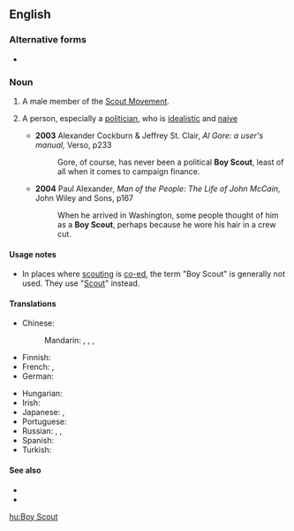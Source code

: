 ==English==

===Alternative forms===
* {{l|en|boy scout}}

===Noun===
{{en-noun|head=[[boy|Boy]] [[Scout]]}}

# A male member of the [[w:Scouting|Scout Movement]].
# {{lb|en|slang}} A person, especially a [[politician]], who is [[idealistic]] and [[naive]]
#* '''2003''' Alexander Cockburn & Jeffrey St. Clair, ''Al Gore: a user's manual,'' Verso, p233
#*: Gore, of course, has never been a political '''Boy Scout''', least of all when it comes to campaign finance.
#* '''2004''' Paul Alexander, ''Man of the People: The Life of John McCain,'' John Wiley and Sons, p167
#*: When he arrived in Washington, some people thought of him as a '''Boy Scout''', perhaps because he wore his hair in a crew cut.

====Usage notes====
* In places where [[scouting]] is [[co-ed]], the term "Boy Scout" is generally not used. They use "[[Scout]]" instead.

====Translations====
{{trans-top|a member of the Scout Movement}}
* Chinese:
*: Mandarin: {{t+|cmn|童子軍|sc=Hani}}, {{t+|cmn|童子军|tr=tóngzǐjūn|sc=Hani}}, {{t+|cmn|童軍|sc=Hani}}, {{t+|cmn|童军|tr=tóngjūn|sc=Hani}}
* Finnish: {{t|fi|partiopoika}}
* French: {{t+|fr|scout|m}}, {{t+|fr|éclaireur|m}}
* German: {{t|de|Boy Scout|m}}
{{trans-mid}}
* Hungarian: {{t|hu|cserkészfiú}}
* Irish: {{t|ga|gasóg|f}}
* Japanese: {{t+|ja|ボーイスカウト|tr=bōi sukauto|sc=Jpan}}, {{t|ja|スカウト|tr=sukauto|sc=Jpan}}
* Portuguese: {{t+|pt|escoteiro|m}}
* Russian: {{t+|ru|бойска́ут|m}}, {{t+|ru|ска́ут|m}}, {{t+|ru|пионе́р|m}} {{qualifier|in the USSR}}
* Spanish: {{t|es|niño explorador|m}}
* Turkish: {{t+|tr|izci}}
{{trans-bottom}}

====See also====
* {{l|en|Girl Scout}}
* {{l|en|Scouts}}

[[hu:Boy Scout]]